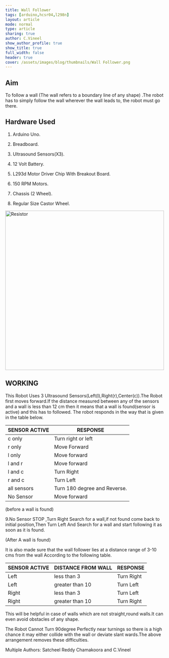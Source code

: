 ```yaml
---
title: Wall Follower 
tags: [arduino,hcsr04,l298n]
layout: article
mode: normal
type: article
sharing: true
author: C.Vineel
show_author_profile: true
show_title: true
full_width: false
header: true
cover: /assets/images/blog/thumbnails/Wall Follower.png
---
```

## Aim
To follow a wall (The wall refers to a boundary line of any shape) .The robot has to simply follow the wall wherever the wall leads to, the robot must go there.



## Hardware Used

1. Arduino Uno.

2. Breadboard.

3. Ultrasound Sensors(X3).

4. 12 Volt Battery.

5. L293d Motor Driver Chip With Breakout Board.

6. 150 RPM Motors.

7. Chassis (2 Wheel).

8. Regular Size Castor Wheel.


<Image src="/assets/images/blog/thumbnails/Wall Follower.png" alt="Resistor" width='500' height='500'>

## WORKING
This Robot Uses 3 Ultrasound Sensors(Left(l),Right(r),Center(c)).The Robot first moves forward.If the distance measured between any of the sensors and a wall is less than 12 cm then it means that a wall is found(sensor is active) and this has to followed. The robot responds in the way that is given in the table below.

SENSOR ACTIVE |                RESPONSE|
--------------|------------------------
c only     |              Turn right or left
r only     |              Move Forward
l only    |                Move forward
l and r     |             Move forward
l and c    |          Turn Right
r and c        |         Turn Left
all sensors   |      Turn 180 degree and Reverse.
No Sensor   |        Move forward

(before a wall is found)

9.No Sensor           STOP ,Turn Right Search for a wall,if not found come back to initial position,Then Turn Left And Search for a wall and start following it as soon as it is found.

(After A wall is found)

It is also made sure that the wall follower lies at a distance range of 3-10 cms from the wall According to the following table.

SENSOR ACTIVE |     DISTANCE FROM WALL |     RESPONSE
--------------|------------------------|--------------
Left           |                less than 3          |                      Turn Right
Left           |               greater than 10         |               Turn Left
Right          |              less than 3              |                  Turn Left
Right          |              greater than 10            |           Turn Right

This will be helpful in case of walls which are not straight,round walls.It can even avoid obstacles of any shape.

The Robot Cannot Turn 90degree Perfectly near turnings  so there is a high chance it may  either collide with the wall or deviate slant wards.The above arrangement removes these difficulties.

<EmbedItem url='https://www.youtube.com/embed/D0oTSD_81vU' />


Multiple Authors: Satcheel Reddy Chamakoora and C.Vineel
